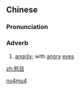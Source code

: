 ==Chinese==
{{zh-forms}}

===Pronunciation===
{{zh-pron
|m=nùmù
|c=nou6 muk6
|cat=adv
}}

===Adverb===
{{zh-adv}}

# {{lb|zh|literary}} [[angrily]]; with [[angry]] [[eyes]]

[[Category:Mandarin literary terms|nu4mu4]]

[[zh:怒目]]